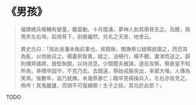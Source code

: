 # 《男孩》

> 福建總兵楊輔有孌童，腹震動。十月既滿，夢神人剖其兩脅去之。及醒，兩男夾左右啼。起視脅下，剖痕儼然。兒名之天舍、地舍云。
>
> 異史氏曰：「按此吳藩未叛前事也。吳既叛，閩撫蔡公疑楊欲圖之，而恐其為亂，以他故召之。楊妻夙智勇，疑之，沮楊行，楊不聽。妻涕而送之。歸則傳齊諸將，披堅執銳，以待消息。少間聞夫被誅，遂反攻蔡。蔡倉皇不知所為，幸標卒固守，不克乃去。去既遠，蔡始戎裝突出，率眾大嗓。人傳為笑焉。後數年，盜乃就撫。未幾蔡暴亡；臨卒見楊操兵入，左右亦皆見之。嗚呼！其鬼雖雄，而頭不可復續類！生子之妖，其兆於此耶？」

TODO
